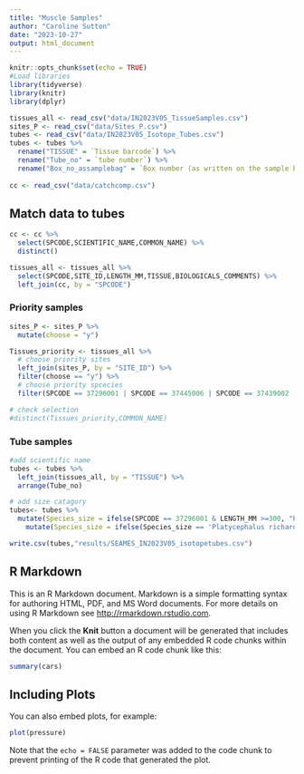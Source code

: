 ```yaml
---
title: "Muscle Samples"
author: "Caroline Sutton"
date: "2023-10-27"
output: html_document
---
```


```r
knitr::opts_chunk$set(echo = TRUE)
#Load libraries
library(tidyverse)
library(knitr)
library(dplyr)

tissues_all <- read_csv("data/IN2023V05_TissueSamples.csv")
sites_P <- read_csv("data/Sites_P.csv")
tubes <- read_csv("data/IN2023V05_Isotope_Tubes.csv")
tubes <- tubes %>% 
  rename("TISSUE" = `Tissue barcode`) %>% 
  rename("Tube_no" = `tube number`) %>% 
  rename("Box_no_assamplebag" = `Box number (as written on the sample bag)`)
  
cc <- read_csv("data/catchcomp.csv")
```

## Match data to tubes
```r
cc <- cc %>% 
  select(SPCODE,SCIENTIFIC_NAME,COMMON_NAME) %>%
  distinct()

tissues_all <- tissues_all %>% 
  select(SPCODE,SITE_ID,LENGTH_MM,TISSUE,BIOLOGICALS_COMMENTS) %>% 
  left_join(cc, by = "SPCODE")
```

### Priority samples
```r
sites_P <- sites_P %>% 
  mutate(choose = "y")

Tissues_priority <- tissues_all %>% 
  # choose priority sites
  left_join(sites_P, by = "SITE_ID") %>% 
  filter(choose == "y") %>% 
  # choose priority spcecies
  filter(SPCODE == 37296001 | SPCODE == 37445006 | SPCODE == 37439002 | SPCODE == 37038004 | SPCODE == 37287001 | SPCODE == 37228002| SPCODE == 37465006| SPCODE == 37330014| SPCODE == 37227001)

# check selection
#distinct(Tissues_priority,COMMON_NAME)
```

### Tube samples
```r

#add scientific name
tubes <- tubes %>%
  left_join(tissues_all, by = "TISSUE") %>% 
  arrange(Tube_no) 

# add size catagory
tubes<- tubes %>% 
  mutate(Species_size = ifelse(SPCODE == 37296001 & LENGTH_MM >=300, "Platycephalus richardsoni_lg",SCIENTIFIC_NAME)) %>% 
    mutate(Species_size = ifelse(Species_size == 'Platycephalus richardsoni', "Platycephalus richardsoni_sm",Species_size)) 

write.csv(tubes,"results/SEAMES_IN2023V05_isotopetubes.csv")

```


## R Markdown

This is an R Markdown document. Markdown is a simple formatting syntax for authoring HTML, PDF, and MS Word documents. For more details on using R Markdown see <http://rmarkdown.rstudio.com>.

When you click the **Knit** button a document will be generated that includes both content as well as the output of any embedded R code chunks within the document. You can embed an R code chunk like this:

```r
summary(cars)
```

## Including Plots

You can also embed plots, for example:

```r
plot(pressure)
```

Note that the `echo = FALSE` parameter was added to the code chunk to prevent printing of the R code that generated the plot.
